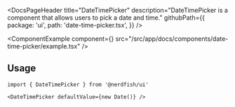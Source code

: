 <DocsPageHeader
	title="DateTimePicker"
	description="DateTimePicker is a component that allows users to pick a date and time."
	githubPath={{
		package: 'ui',
		path: 'date-time-picker.tsx',
	}}
/>

<ComponentExample
	component={<DateTimePickerExample />}
	src="/src/app/docs/components/date-time-picker/example.tsx"
/>

## Usage

```tsx
import { DateTimePicker } from '@nerdfish/ui'
```

```tsx
<DateTimePicker defaultValue={new Date()} />
```

